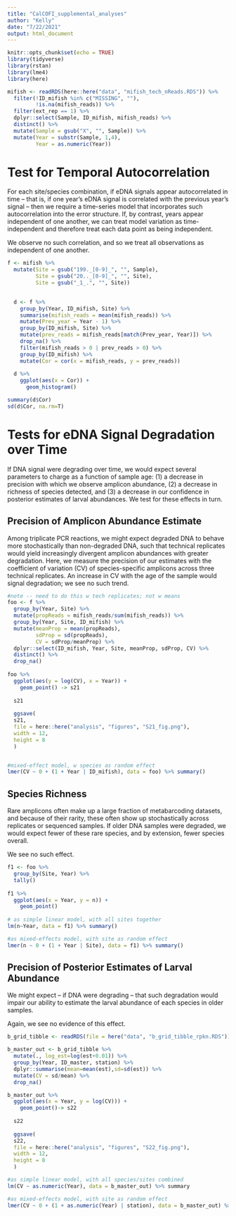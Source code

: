 ```yaml
---
title: "CalCOFI_supplemental_analyses"
author: "Kelly"
date: "7/22/2021"
output: html_document
---
```


```r
knitr::opts_chunk$set(echo = TRUE)
library(tidyverse)
library(rstan)
library(lme4)
library(here)

mifish <- readRDS(here::here("data", "mifish_tech_nReads.RDS")) %>% 
  filter(!ID_mifish %in% c("MISSING", ""),
         !is.na(mifish_reads)) %>% 
  filter(ext_rep == 1) %>% 
  dplyr::select(Sample, ID_mifish, mifish_reads) %>% 
  distinct() %>% 
  mutate(Sample = gsub("X", "", Sample)) %>% 
  mutate(Year = substr(Sample, 1,4),
         Year = as.numeric(Year))

```

# Test for Temporal Autocorrelation

For each site/species combination, if eDNA signals appear autocorrelated in time -- that is, if one year's eDNA signal is correlated with the previous year's signal -- then we require a time-series model that incorporates such autocorrelation into the error structure. If, by contrast, years appear independent of one another, we can treat model variation as time-independent and therefore treat each data point as being independent.

We observe no such correlation, and so we treat all observations as independent of one another.

```r
f <- mifish %>% 
  mutate(Site = gsub("199._[0-9]_", "", Sample),
         Site = gsub("20.._[0-9]_", "", Site),
         Site = gsub("_1_.", "", Site)) 
  

  d <- f %>% 
    group_by(Year, ID_mifish, Site) %>% 
    summarise(mifish_reads = mean(mifish_reads)) %>% 
    mutate(Prev_year = Year - 1) %>% 
    group_by(ID_mifish, Site) %>% 
    mutate(prev_reads = mifish_reads[match(Prev_year, Year)]) %>% 
    drop_na() %>% 
    filter(mifish_reads > 0 | prev_reads > 0) %>% 
    group_by(ID_mifish) %>% 
    mutate(Cor = cor(x = mifish_reads, y = prev_reads)) 
  
  d %>% 
    ggplot(aes(x = Cor)) +
      geom_histogram()

summary(d$Cor)
sd(d$Cor, na.rm=T)
```


# Tests for eDNA Signal Degradation over Time

If DNA signal were degrading over time, we would expect several parameters to charge as a function of sample age: (1) a decrease in precision with which we observe amplicon abundance, (2) a decrease in richness of species detected, and (3) a decrease in our confidence in posterior estimates of larval abundances. We test for these effects in turn.

## Precision of Amplicon Abundance Estimate

Among triplicate PCR reactions, we might expect degraded DNA to behave more stochastically than non-degraded DNA, such that technical replicates would yield increasingly divergent amplicon abundances with greater degradation.  Here, we measure the precision of our estimates with the coefficient of variation (CV) of species-specific amplicons across three technical replicates. An increase in CV with the age of the sample would signal degradation; we see no such trend. 

```r

#note -- need to do this w tech replicates; not w means
foo <- f %>% 
  group_by(Year, Site) %>% 
  mutate(propReads = mifish_reads/sum(mifish_reads)) %>% 
  group_by(Year, Site, ID_mifish) %>% 
  mutate(meanProp = mean(propReads),
         sdProp = sd(propReads),
         CV = sdProp/meanProp) %>% 
  dplyr::select(ID_mifish, Year, Site, meanProp, sdProp, CV) %>% 
  distinct() %>% 
  drop_na()
  
foo %>% 
  ggplot(aes(y = log(CV), x = Year)) +
    geom_point() -> s21
  
  s21
  
  ggsave(
  s21,
  file = here::here("analysis", "figures", "S21_fig.png"),
  width = 12,
  height = 8
  )


#mixed-effect model, w species as random effect
lmer(CV ~ 0 + (1 + Year | ID_mifish), data = foo) %>% summary()


```

## Species Richness 

Rare amplicons often make up a large fraction of metabarcoding datasets, and because of their rarity, these often show up stochastically across replicates or sequenced samples. If older DNA samples were degraded, we would expect fewer of these rare species, and by extension, fewer species overall. 

We see no such effect.

```r

f1 <- foo %>% 
  group_by(Site, Year) %>% 
  tally() 
  
f1 %>% 
  ggplot(aes(x = Year, y = n)) +
    geom_point()
  
# as simple linear model, with all sites together
lm(n~Year, data = f1) %>% summary()

#as mixed-effects model, with site as random effect
lmer(n ~ 0 + (1 + Year | Site), data = f1) %>% summary()

```

## Precision of Posterior Estimates of Larval Abundance

We might expect -- if DNA were degrading -- that such degradation would impair our ability to estimate the larval abundance of each species in older samples. 

Again, we see no evidence of this effect. 

```r


b_grid_tibble <- readRDS(file = here("data", "b_grid_tibble_rpkn.RDS"))

b_master_out <- b_grid_tibble %>%
  mutate(., log_est=log(est+0.01)) %>% 
  group_by(Year, ID_master, station) %>% 
  dplyr::summarise(mean=mean(est),sd=sd(est)) %>% 
  mutate(CV = sd/mean) %>% 
  drop_na()

b_master_out %>% 
  ggplot(aes(x = Year, y = log(CV))) +
    geom_point()-> s22
  
  s22
  
  ggsave(
  s22,
  file = here::here("analysis", "figures", "S22_fig.png"),
  width = 12,
  height = 8
  )

#as simple linear model, with all species/sites combined
lm(CV ~ as.numeric(Year), data = b_master_out) %>% summary

#as mixed-effects model, with site as random effect
lmer(CV ~ 0 + (1 + as.numeric(Year) | station), data = b_master_out) %>% summary()

```




